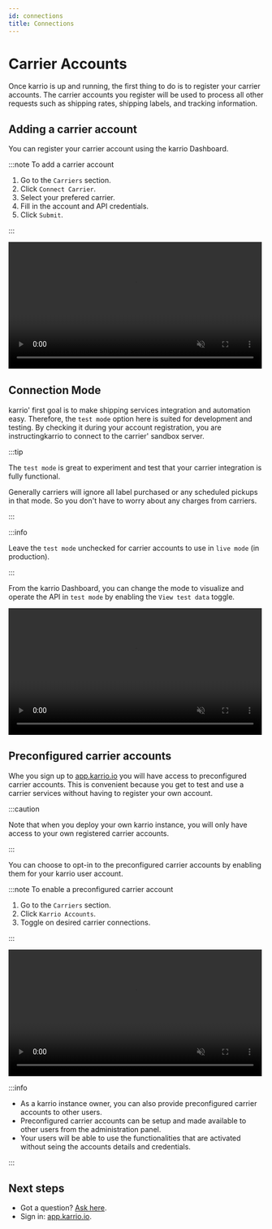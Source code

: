 ```yaml
---
id: connections
title: Connections
---
```


# Carrier Accounts

Once karrio is up and running, the first thing to do is to register your carrier accounts.
The carrier accounts you register will be used to process all other requests such as
shipping rates, shipping labels, and tracking information.

## Adding a carrier account

You can register your carrier account using the karrio Dashboard.

:::note To add a carrier account

1. Go to the `Carriers` section.
2. Click `Connect Carrier`.
3. Select your prefered carrier.
4. Fill in the account and API credentials.
5. Click `Submit`.

:::

<video width="99%" loop={true} muted={true} playsInline={true} controls={true}>
  <source src="/videos/carrier-connection.mp4"/>
</video>

## Connection Mode

karrio' first goal is to make shipping services integration and automation easy.
Therefore, the `test mode` option here is suited for development and testing.
By checking it during your account registration, you are instructingkarrio
to connect to the carrier' sandbox server.

:::tip

The `test mode` is great to experiment and test that your carrier integration is
fully functional.

Generally carriers will ignore all label purchased or any scheduled pickups in
that mode. So you don't have to worry about any charges from carriers.

:::

:::info

Leave the `test mode` unchecked for carrier accounts to use in `live mode` (in production).

:::

From the karrio Dashboard, you can change the mode to visualize and operate
the API in `test mode` by enabling the `View test data` toggle.

<video width="99%" loop={true} muted={true} playsInline={true} controls={true}>
  <source src="/videos/view-test-data.mp4"/>
</video>


## Preconfigured carrier accounts

Whe you sign up to [app.karrio.io](https://app.karrio.io) you will
have access to preconfigured carrier accounts. This is convenient because you
get to test and use a carrier services without having to register your own account.

:::caution

Note that when you deploy your own karrio instance, you will only have access
to your own registered carrier accounts.

:::

You can choose to opt-in to the preconfigured carrier accounts by enabling them
for your karrio user account.

:::note To enable a preconfigured carrier account

1. Go to the `Carriers` section.
2. Click `Karrio Accounts`.
3. Toggle on desired carrier connections.

:::

<video width="99%" loop={true} muted={true} playsInline={true} controls={true}>
  <source src="/videos/enable-system-connection.mp4"/>
</video>

:::info

- As a karrio instance owner, you can also provide preconfigured carrier accounts
to other users.
- Preconfigured carrier accounts can be setup and made available to other users from
the administration panel.
- Your users will be able to use the functionalities that are activated without seing
the accounts details and credentials.

:::


## Next steps

- Got a question? [Ask here](https://github.com/karrioapi/karrio/discussions).
- Sign in: [app.karrio.io](https://app.karrio.io).
